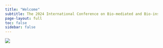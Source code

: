 ```yaml
---
title: "Welcome"
subtitle: The 2024 International Conference on Bio-mediated and Bio-inspired Geotechnics
page-layout: full
toc: false
sidebar: false
---
```


![](./img/icbbg-art.png)
